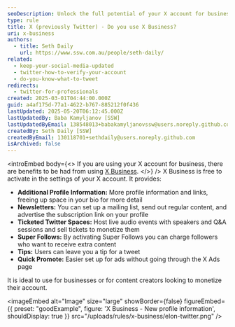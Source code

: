 ```yaml
---
seoDescription: Unlock the full potential of your X account for business and monetize your presence with X Business (was Twitter for Professionals).
type: rule
title: X (previously Twitter) - Do you use X Business?
uri: x-business
authors:
  - title: Seth Daily
    url: https://www.ssw.com.au/people/seth-daily/
related:
  - keep-your-social-media-updated
  - twitter-how-to-verify-your-account
  - do-you-know-what-to-tweet
redirects:
  - twitter-for-professionals
created: 2025-03-01T04:44:00.000Z
guid: a4af175d-77a1-4622-b767-885212f0f436
lastUpdated: 2025-05-20T06:12:45.000Z
lastUpdatedBy: Baba Kamyljanov [SSW]
lastUpdatedByEmail: 138548013+babakamyljanovssw@users.noreply.github.com
createdBy: Seth Daily [SSW]
createdByEmail: 130118701+sethdaily@users.noreply.github.com
isArchived: false
---
```


<introEmbed
  body={<>
If you are using your X account for business, there are benefits to be had from using [X Business](https://business.x.com/en).
  </>}
/>
X Business is free to activate in the settings of your X account. It provides:

* **Additional Profile Information:** More profile information and links, freeing up space in your bio for more detail
* **Newsletters:** You can set up a mailing list, send out regular content, and advertise the subscription link on your profile
* **Ticketed Twitter Spaces:** Host live audio events with speakers and Q&A sessions and sell tickets to monetize them
* **Super Follows:** By activating Super Follows you can charge followers who want to receive extra content
* **Tips:** Users can leave you a tip for a tweet
* **Quick Promote:** Easier set up for ads without going through the X Ads page

It is ideal to use for businesses or for content creators looking to monetize their account.

<imageEmbed
  alt="Image"
  size="large"
  showBorder={false}
  figureEmbed={{
    preset: "goodExample",
    figure: 'X Business - New profile information',
    shouldDisplay: true
  }}
  src="/uploads/rules/x-business/elon-twitter.png"
/>

